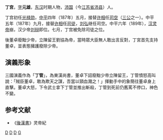 '''丁宫'''，[[表字|字]]'''元雄'''，[[东汉|东汉]]时期人物，[[沛国|沛国]]（今[[江苏省|江苏省]][[沛县|沛县]]）人。

丁宫初任[[光禄勋|光禄勋]]，[[中平|中平]]四年（187年）五月，接替[[许相|许相]]任[[司空|司空]]（[[三公|三公]]之一）。中平五年（187年）九月，接替[[许相|许相]]任[[司徒|司徒]]，[[刘弘|刘弘]]继任司空。中平六年（189年），[[汉灵帝|汉灵帝]]崩，汉少帝[[刘辩|刘辩]]即位。七月，丁宫被免除司徒之位。

後董卓廢黜少帝，立陳留王劉協為帝，當時眾大臣無人敢出言反對，丁宮首先支持董卓，並表態擁護廢除少帝。

==演義形象==
三國演義作為「'''丁管'''」，為東漢尚書，董卓下詔廢黜少帝立陳留王，丁管憤怒高叫說：「賊臣董卓，敢為欺天之謀，吾當以頸血濺之！」揮動手中的象簡往董卓身上直擊。董卓大怒，下令武士拿下丁管並推出斬殺，丁管到死前仍舊罵不停口，神色不變。

==参考文献==
*《[[後漢書|後漢書]]》灵帝紀
{{東漢大司空司空}}
{{東漢大司徒司徒}}
[[分类:东汉司空|D]]
[[分类:东汉司徒|D]]
[[分类:沛县人|D]]
[[分类:丁姓|G]]